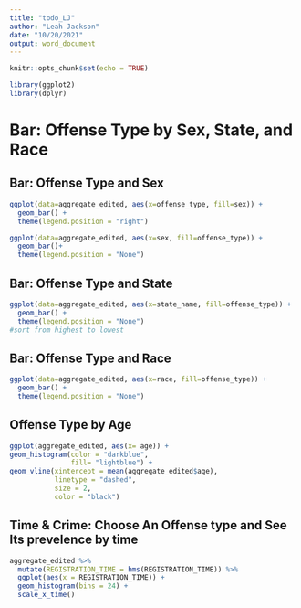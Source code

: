 ```yaml
---
title: "todo_LJ"
author: "Leah Jackson"
date: "10/20/2021"
output: word_document
---
```


```r
knitr::opts_chunk$set(echo = TRUE)
```

```r
library(ggplot2)
library(dplyr)
```

# Bar: Offense Type by Sex, State, and Race

## Bar: Offense Type and Sex
```r
ggplot(data=aggregate_edited, aes(x=offense_type, fill=sex)) +
  geom_bar() +
  theme(legend.position = "right")
```
```r
ggplot(data=aggregate_edited, aes(x=sex, fill=offense_type)) +
  geom_bar()+
  theme(legend.position = "None")
```

## Bar: Offense Type and State
```r
ggplot(data=aggregate_edited, aes(x=state_name, fill=offense_type)) +
  geom_bar() +
  theme(legend.position = "None")
#sort from highest to lowest
```

## Bar: Offense Type and Race
```r
ggplot(data=aggregate_edited, aes(x=race, fill=offense_type)) +
  geom_bar() +
  theme(legend.position = "None")
```


## Offense Type by Age

```r
ggplot(aggregate_edited, aes(x= age)) + 
geom_histogram(color = "darkblue", 
               fill= "lightblue") + 
geom_vline(xintercept = mean(aggregate_edited$age), 
           linetype = "dashed", 
           size = 2, 
           color = "black")
```


## Time & Crime: Choose An Offense type and See Its prevelence by time

```r
aggregate_edited %>%
  mutate(REGISTRATION_TIME = hms(REGISTRATION_TIME)) %>% 
  ggplot(aes(x = REGISTRATION_TIME)) +
  geom_histogram(bins = 24) +
  scale_x_time()
```


